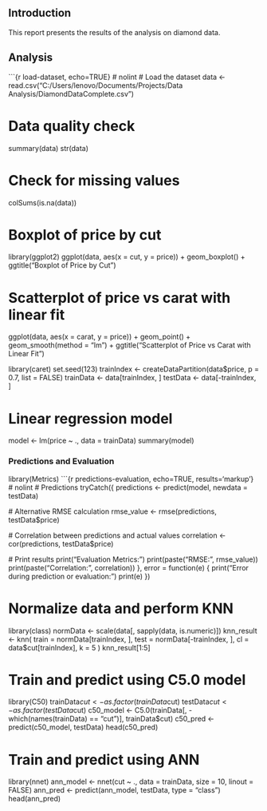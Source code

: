 ## Introduction
This report presents the results of the analysis on diamond data.

## Analysis

```{r load-dataset, echo=TRUE} # nolint
# Load the dataset
data <- read.csv("C:/Users/lenovo/Documents/Projects/Data Analysis/DiamondDataComplete.csv")

# Data quality check
summary(data)
str(data)

# Check for missing values
colSums(is.na(data))

# Boxplot of price by cut
library(ggplot2)
ggplot(data, aes(x = cut, y = price)) + 
  geom_boxplot() + 
  ggtitle("Boxplot of Price by Cut")

# Scatterplot of price vs carat with linear fit
ggplot(data, aes(x = carat, y = price)) + 
  geom_point() + 
  geom_smooth(method = "lm") +
  ggtitle("Scatterplot of Price vs Carat with Linear Fit")

library(caret)
set.seed(123)
trainIndex <- createDataPartition(data$price, p = 0.7, list = FALSE)
trainData <- data[trainIndex, ]
testData <- data[-trainIndex, ]

# Linear regression model
model <- lm(price ~ ., data = trainData)
summary(model)

### Predictions and Evaluation
library(Metrics)
```{r predictions-evaluation, echo=TRUE, results='markup'} # nolint
# Predictions
tryCatch({
  predictions <- predict(model, newdata = testData)
  
  # Alternative RMSE calculation
  rmse_value <- rmse(predictions, testData$price)
  
  # Correlation between predictions and actual values
  correlation <- cor(predictions, testData$price)
  
  # Print results
  print("Evaluation Metrics:")
  print(paste("RMSE: ", rmse_value))
  print(paste("Correlation: ", correlation))
}, error = function(e) {
  print("Error during prediction or evaluation:")
  print(e)
})

# Normalize data and perform KNN
library(class)
normData <- scale(data[, sapply(data, is.numeric)])
knn_result <- knn(
  train = normData[trainIndex, ],
  test = normData[-trainIndex, ],
  cl = data$cut[trainIndex],
  k = 5
)
knn_result[1:5]

# Train and predict using C5.0 model
library(C50)
trainData$cut <- as.factor(trainData$cut)
testData$cut <- as.factor(testData$cut)
c50_model <- C5.0(trainData[, -which(names(trainData) == "cut")], trainData$cut)
c50_pred <- predict(c50_model, testData)
head(c50_pred)

# Train and predict using ANN
library(nnet)
ann_model <- nnet(cut ~ ., data = trainData, size = 10, linout = FALSE)
ann_pred <- predict(ann_model, testData, type = "class")
head(ann_pred)